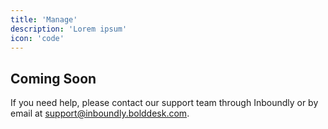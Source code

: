 ```yaml
---
title: 'Manage'
description: 'Lorem ipsum'
icon: 'code'
---
```


## Coming Soon

If you need help, please contact our support team through Inboundly or by email at support@inboundly.bolddesk.com.